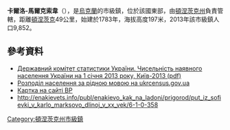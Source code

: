 {{no footnotes|time=2015-09-15T00:13:50+00:00}}
{{coord|48|15|37|N|38|9|34|E|scale:100000|display=title}}

'''卡爾洛-馬爾克索韋'''（{{lang-uk|Софіївка}}），是[[烏克蘭|烏克蘭]]的市級鎮，位於該國東部，由[[頓涅茨克州|頓涅茨克州]]負責管轄，距離[[頓涅茨克|頓涅茨克]]49公里，始建於1783年，海拔高度197米，2013年該市級鎮人口9,852。

==參考資料==
*[http://www.ukrstat.gov.ua/druk/publicat/kat_u/2013/sb/06_13/sb_nnas_2012.zip Державний комітет статистики України. Чисельність наявного населення України на 1 січня 2013 року, Київ-2013 (pdf)]{{Wayback|url=http://www.ukrstat.gov.ua/druk/publicat/kat_u/2013/sb/06_13/sb_nnas_2012.zip |date=20181115124447 }}
*[http://database.ukrcensus.gov.ua/MULT/Database/Census/databasetree_uk.asp Розподіл населення за рідною мовою на ukrcensus.gov.ua]{{Wayback|url=http://database.ukrcensus.gov.ua/MULT/Database/Census/databasetree_uk.asp |date=20140731182036 }}
* [http://w1.c1.rada.gov.ua/pls/z7503/A005?rdat1=22.03.2014&rf7571=42752 Картка на сайті ВР]{{Wayback|url=http://w1.c1.rada.gov.ua/pls/z7503/A005?rdat1=22.03.2014&rf7571=42752 |date=20140327234413 }}
* http://enakievets.info/publ/enakievo_kak_na_ladoni/prigorod/put_iz_sofievki_v_karlo_marksovo_dlinoj_v_xx_vek/6-1-0-358{{Wayback|url=http://enakievets.info/publ/enakievo_kak_na_ladoni/prigorod/put_iz_sofievki_v_karlo_marksovo_dlinoj_v_xx_vek/6-1-0-358 |date=20160304190920 }}

{{DEFAULTSORT:Карло-Марксове}}
[[Category:頓涅茨克州市級鎮|Category:頓涅茨克州市級鎮]]


{{Donetsk-geo-stub}}